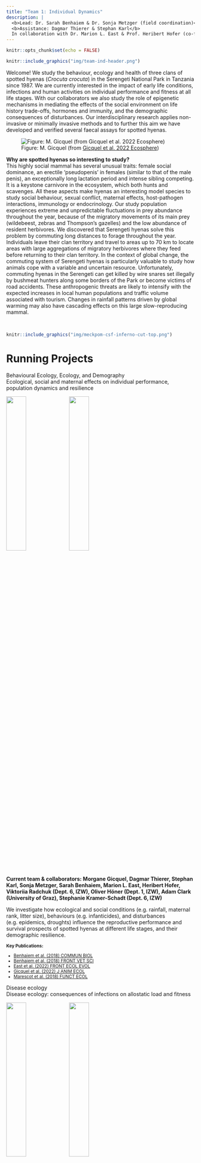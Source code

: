 ```yaml
---
title: "Team 1: Individual Dynamics"
description: |
  <b>Lead: Dr. Sarah Benhaiem & Dr. Sonja Metzger (field coordination)</b>  
  <b>Assistance: Dagmar Thierer & Stephan Karl</b>  
  In collaboration with Dr. Marion L. East & Prof. Heribert Hofer (co-founders of the Serengeti Hyena Project)
---
```


```r
knitr::opts_chunk$set(echo = FALSE)
```

```r
knitr::include_graphics("img/team-ind-header.png")
```

<div class='highlightbox'>
  <span class='highlight'>
  Welcome! We study the behaviour, ecology and health of three clans of spotted hyenas (*Crocuta crocuta*) in the Serengeti National Park in Tanzania since 1987. We are currently interested in the impact of early life conditions, infections and human activities on individual performance and fitness at all life stages. With our collaborators we also study the role of epigenetic mechanisms in mediating the effects of the social environment on life history trade-offs, hormones and immunity, and the demographic consequences of disturbances. Our interdisciplinary research applies non-invasive or minimally invasive methods and to further this aim we have developed and verified several faecal assays for spotted hyenas. 
  </span>
</div>

![Figure: M. Gicquel (from [Gicquel et al. 2022 Ecosphere](https://doi.org/10.1002/ecs2.4012))](img/gicquel_2022.png)

**Why are spotted hyenas so interesting to study?**</br>
This highly social mammal has several unusual traits: female social dominance, an erectile ‘pseudopenis’ in females (similar to that of the male penis), an exceptionally long lactation period and intense sibling competing. It is a keystone carnivore in the ecosystem, which both hunts and scavenges. All these aspects make hyenas an interesting model species to study social behaviour, sexual conflict, maternal effects, host-pathogen interactions, immunology or endocrinology. 
Our study population experiences extreme and unpredictable fluctuations in prey abundance throughout the year, because of the migratory movements of its main prey (wildebeest, zebras and Thompson’s gazelles) and the low abundance of resident herbivores. We discovered that Serengeti hyenas solve this problem by commuting long distances to forage throughout the year. Individuals leave their clan territory and travel to areas up to 70 km to locate areas with large aggregations of migratory herbivores where they feed before returning to their clan territory. In the context of global change, the commuting system of Serengeti hyenas is particularly valuable to study how animals cope with a variable and uncertain resource. 
Unfortunately, commuting hyenas in the Serengeti can get killed by wire snares set illegally by bushmeat hunters along some borders of the Park or become victims of road accidents. These anthropogenic threats are likely to intensify with the expected increases in local human populations and traffic volume associated with tourism. Changes in rainfall patterns driven by global warming may also have cascading effects on this large slow-reproducing mammal.
  
<br>

```r
knitr::include_graphics("img/meckpom-csf-inferno-cut-top.png")
```

# Running Projects

<div class='headerbox'><hbox>Behavioural Ecology, Ecology, and Demography</hbox></div>


<div class='headerbox-secondary'><hbox-secondary>Ecological, social and maternal effects on individual performance, population dynamics and resilience</div>


![](img/hyenas_metzger_1.png){width=32.5%}
![](img/gicquel_2022_2.png){width=32.5%}

**Current team & collaborators: Morgane Gicquel, Dagmar Thierer, Stephan Karl, Sonja Metzger, Sarah Benhaiem, Marion L. East, Heribert Hofer, Viktoriia Radchuk (Dept. 6, IZW), Oliver Höner (Dept. 1, IZW), Adam Clark (University of Graz), Stephanie Kramer-Schadt (Dept. 6, IZW)**

We investigate how ecological and social conditions (e.g. rainfall, maternal rank, litter size), behaviours (e.g. infanticides), and disturbances (e.g. epidemics, droughts) influence the reproductive performance and survival prospects of spotted hyenas at different life stages, and their demographic resilience.

<small>
  <b>Key Publications:</b>
  <ul>
    <li>[Benhaiem et al. (2018) COMMUN BIOL](https://www.nature.com/articles/s42003-018-0197-1)</li>
    <li>[Benhaiem et al. (2018) FRONT VET SCI](https://www.frontiersin.org/articles/10.3389/fvets.2018.00197/full)</li>
    <li>[East et al. (2022) FRONT ECOL EVOL](https://www.frontiersin.org/articles/10.3389/fevo.2022.860854/full)</li>
    <li>[Gicquel et al. (2022) J ANIM ECOL](https://besjournals.onlinelibrary.wiley.com/doi/10.1111/1365-2656.13785)</li>
     <li>[Marescot et al. (2018) FUNCT ECOL](https://besjournals.onlinelibrary.wiley.com/doi/10.1111/1365-2435.13059)</li>
   </ul>
</small>


<div class='headerbox'><hbox>Disease ecology</hbox></div>

<div class='headerbox-secondary'><hbox-secondary>Disease ecology: consequences of infections on allostatic load and fitness</div>

![](img/hyenas_metzger_2.png){width=32.5%}
![](img/ferreira_2021.png){width=32.5%}

**Current team & collaborators: Miguel Veiga, Susana Soares, Dagmar Thierer, Stephan Karl, Sonja Metzger, Joshua Dalijono (student helper), Marion L. East, Heribert Hofer, Gábor Á. Czirják (Dept. 3, IZW), Sarah Benhaiem, Jella Wauters (Dept. 4, IZW)**

We investigate the interactions between spotted hyenas and their pathogens, including their gastrointestinal parasitic community and viruses. We are particularly interested in the causes and consequences of infections in individuals, immunosenescence and the interactions between allostatic load (“stress”), immunity and infections.

<small>
  <b>Key Publications:</b>
  <ul>
    <li>[Davidian et al. (2015) METHODS ECOL EVOL](https://besjournals.onlinelibrary.wiley.com/doi/10.1111/2041-210X.12338)</li>
    <li>[Ferreira et al. (2019) ECOL EVOL](https://onlinelibrary.wiley.com/doi/10.1002/ece3.5431)</li>
    <li>[Ferreira et al. (2021) ECOL EVOL](https://onlinelibrary.wiley.com/doi/10.1002/ece3.7602)</li>
    <li>[Marescot et al. (2021) J ANIM ECOL](https://besjournals.onlinelibrary.wiley.com/doi/10.1111/1365-2656.13555)</li>
     <li>[Olarte‐Castillo et al. (2021) MOL ECOL](https://onlinelibrary.wiley.com/doi/10.1111/mec.15910)</li>
   </ul>
</small>


<div class='headerbox'><hbox>Conservation</hbox></div>


<div class='headerbox-secondary'><hbox-secondary>Human-wildlife conflicts and climate change in the Serengeti</div>

![](img/hyenas_metzger_3.png){width=32.5%}
![](img/gicquel_2022_3.png){width=32.5%}

**Current team & collaborators: Marwan Naciri (former MSc student), Montan Kalyahe, Morgane Gicquel, Dagmar Thierer, Stephan Karl, Sonja Metzger, Sarah Benhaiem, Marion L. East, Heribert Hofer, Aimara Planillo (Dept. 6, IZW), Sarah Cubaynes (CEFE, Montpellier)**

We are interested in assessing the effects of illegal bushmeat hunting (snaring), roadkills and changes in rainfall patterns driven by global warming on spotted hyenas. We also investigate the factors that influence the likelihood of predation on livestock and consumption of discarded livestock ‘waste’. 

<small>
  <b>Key Publications:</b>
  <ul>
    <li>[Benhaiem et al. (2022) ANIM CONSERV](https://zslpublications.onlinelibrary.wiley.com/doi/10.1111/acv.12798)</li>
    <li>[Gicquel et al. (2022) ECOSPHERE](https://esajournals.onlinelibrary.wiley.com/doi/10.1002/ecs2.4012)</li>
    <li>[Kalyahe et al. (2022) ENVIRON CONSERV](https://www.cambridge.org/core/journals/environmental-conservation/article/do-anthropogenic-sources-of-food-increase-livestock-predation-in-the-area-surrounding-ruaha-national-park/A8A65281F07BF90B84300A7C74AE58DE)</li>
   </ul>
</small>


<div class='headerbox'><hbox>Social Epigenetics</hbox></div>


<div class='headerbox-secondary'><hbox-secondary>Epigenetic stability and plasticity of social environmental effects</div>

![](img/hyenas_metzger_4.png){width=32.5%}
![](img/guerrero_2021.png){width=32.5%}

**Current team & collaborators: Alexandra Weyrich (Dept. 2, IZW, PI), Colin Vullioud (Dept. 2, IZW), Jörns Fickel (Dept. 2, IZW), Lena Ruf (Dept. 2, IZW), Nick Mewes (Dept. 2, IZW), Sarah Benhaiem, Marion L. East, Heribert Hofer, Gábor Á. Czirják (Dept. 2, IZW), Emmanuel Heitlinger (Humboldt University), Jerzy Adamski (Helmholtz-Center Munich), Alexander Cecil (Helmholtz-Center Munich), Moshe Szyf (McGill University), Yoav Soen (Weizmann Institute of Science)**

We investigate if DNA methylation is a main mechanism through which an individual’s social environment regulates gene expression and physiological responses. We hypothesize that changes in social status will led to changes in epigenetic patterns. To test our hypotheses, we study the DNA methylation patterns in the spotted hyena.

<small>
  <b>Key Publications:</b>
  <ul>
    <li>[Guerrero et al. (2020) CURR  ZOOL](https://pubmed.ncbi.nlm.nih.gov/32440291/)</li>
    <li>[Heitlinger et al. (2017) FRONT CELL INFECT MICROBIOL](https://www.frontiersin.org/articles/10.3389/fcimb.2017.00262/full)</li>
   </ul>
</small>

::: {.floatting}
```r
knitr::include_graphics("./img/logo_serengeti_spotted_hyaena_project.png")
```


</br>

[Information leaflet Serengeti Spotted Hyaena Project](https://github.com/EcoDynIZW/EcoDynIZW.github.io/raw/main/img/Leaflet_Serengeti_Hyena_project.pdf)
:::

</br>

**Here is an overview of our research interests, methods and partners since the establishment of the project in 1987:**

![](img/team-ind-research.png)
![](img/team-ind-methods.png)

```r
knitr::include_graphics("img/meckpom-csf-inferno-cut-bottom.png")
```
